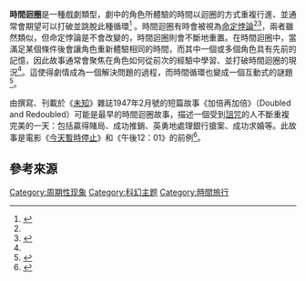 '''時間迴圈'''是一種戲劇類型，劇中的角色所體驗的時間以迴圈的方式重複行進、並通常會期望可以打破並跳脫此種循環<ref name="sfencyclopedia">{{cite web |author=Chelsea Quinn Yarbro |url=http://sf-encyclopedia.com/entry/time_loop |title=Themes : Time Loop : SFE : Science Fiction Encyclopedia |publisher=Sf-encyclopedia.com |date= |accessdate=2015-10-18 |archive-date=2019-12-06 |archive-url=https://web.archive.org/web/20191206065714/http://www.sf-encyclopedia.com/entry/time_loop |dead-url=yes }}</ref> 。時間迴圈有時會被視為[[命定悖論|命定悖論]]<ref name="sfencyclopedia" /><ref name="Klosterman2009">{{cite book |last1=Klosterman |first1=Chuck |title=Eating the Dinosaur |date=2009 |publisher=Scribner |location=New York |isbn=9781439168486 |page=60 |edition=1st Scribner hardcover |url=https://books.google.com/books?id=lZurDFJtAWwC&pg=PA60 |accessdate=2 February 2013 |archive-date=2019-12-16 |archive-url=https://web.archive.org/web/20191216014330/https://books.google.com/books?id=lZurDFJtAWwC&pg=PA60 |dead-url=no }}</ref>，兩者雖然類似，但命定悖論是不會改變的，時間迴圈則會不斷地重置。在時間迴圈中，當滿足某個條件後會讓角色重新體驗相同的時間，而其中一個或多個角色具有先前的記憶，因此故事通常會聚焦在角色如何從前次的經驗中學習、並打破時間迴圈的現況<ref name="sfencyclopedia" />。這使得劇情成為一個解決問題的過程，而時間循環也變成一個互動式的謎題<ref>{{citation|title=Try Again: The Time Loop as a Problem-Solving Process in Save the Date and Source Code|last1=García-Catalán|first1=Shaila|last2=Navarro-Remesal|first2=Victor|work=Time Travel in Popular Media|editor=Matthew Jones|publisher=McFarland Publication|year=2015|isbn13=9781476620084|pages=206–209}}</ref>。

由{{link-en|馬爾科姆·詹姆斯昂|Malcolm Jameson}}撰寫、刊載於《[[未知_(杂志)|未知]]》雜誌1947年2月號的短篇故事《加倍再加倍》（Doubled and Redoubled）可能是最早的時間迴圈故事，描述一個受到[[詛咒|詛咒]]的人不斷重複完美的一天：包括贏得賭局、成功推銷、英勇地處理銀行搶案、成功求婚等。此故事是電影《[[今天暫時停止|今天暫時停止]]》和《午後12：01》的前例<ref>{{cite book|last1=Stockwell|first1=Peter|title=The Poetics of Science Fiction|date=2000|publisher=Longman|location=Harlow [u.a.]|isbn=9780582369931|pages=131–133|edition=1st}}</ref>。

==參考來源==
<references />

[[Category:周期性现象|Category:周期性现象]]
[[Category:科幻主题|Category:科幻主题]]
[[Category:時間旅行|Category:時間旅行]]